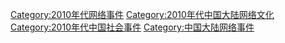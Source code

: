 [[Category:2010年代网络事件|Category:2010年代网络事件]]
[[Category:2010年代中国大陆网络文化|Category:2010年代中国大陆网络文化]]
[[Category:2010年代中国社会事件|Category:2010年代中国社会事件]]
[[Category:中国大陆网络事件|Category:中国大陆网络事件]]